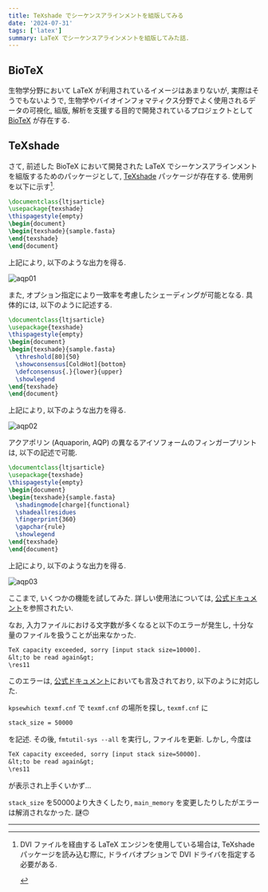 ```yaml
---
title: TeXshade でシーケンスアラインメントを組版してみる
date: '2024-07-31'
tags: ['latex']
summary: LaTeX でシーケンスアラインメントを組版してみた話.
---
```


## BioTeX

生物学分野において LaTeX が利用されているイメージはあまりないが, 実際はそうでもないようで, 生物学やバイオインフォマティクス分野でよく使用されるデータの可視化, 組版, 解析を支援する目的で開発されているプロジェクトとして <a href="https://www.pharmazie.uni-kiel.de/en/pharmceitica/prof-dr-eric-beitz/biotex">BioTeX</a> が存在する. 

## TeXshade

さて, 前述した BioTeX において開発された LaTeX でシーケンスアラインメントを組版するためのパッケージとして, <a href="https://github.com/evolvedmicrobe/texshade?tab=readme-ov-file">TeXshade</a> パッケージが存在する. 
使用例を以下に示す[^1]. 

```latex
\documentclass{ltjsarticle}
\usepackage{texshade}
\thispagestyle{empty}
\begin{document}
\begin{texshade}{sample.fasta}
\end{texshade}
\end{document}
```

上記により, 以下のような出力を得る. 

![aqp01](/static/images/latex/aqp01.png)

また, オプション指定により一致率を考慮したシェーディングが可能となる. 具体的には, 以下のように記述する.

```latex
\documentclass{ltjsarticle}
\usepackage{texshade}
\thispagestyle{empty}
\begin{document}
\begin{texshade}{sample.fasta}
  \threshold[80]{50}
  \showconsensus[ColdHot]{bottom}
  \defconsensus{.}{lower}{upper}
  \showlegend
\end{texshade}
\end{document}
```

上記により, 以下のような出力を得る.

![aqp02](/static/images/latex/aqp02.png)

アクアポリン (Aquaporin, AQP) の異なるアイソフォームのフィンガープリントは, 以下の記述で可能.

```latex
\documentclass{ltjsarticle}
\usepackage{texshade}
\thispagestyle{empty}
\begin{document}
\begin{texshade}{sample.fasta}
  \shadingmode[charge]{functional}
  \shadeallresidues
  \fingerprint{360}
  \gapchar{rule}
  \showlegend
\end{texshade}
\end{document}
```

上記により, 以下のような出力を得る.

![aqp03](/static/images/latex/aqp03.png)

ここまで, いくつかの機能を試してみた. 詳しい使用法については, <a href="https://github.com/evolvedmicrobe/texshade/blob/master/texshade.pdf">公式ドキュメント</a>を参照されたい.

なお, 入力ファイルにおける文字数が多くなると以下のエラーが発生し, 十分な量のファイルを扱うことが出来なかった.

```txt
TeX capacity exceeded, sorry [input stack size=10000].
&lt;to be read again&gt;
\res11
```

このエラーは, <a href="https://github.com/evolvedmicrobe/texshade/blob/master/texshade.pdf">公式ドキュメント</a>においても言及されており, 以下のように対応した.

`kpsewhich texmf.cnf` で `texmf.cnf` の場所を探し, `texmf.cnf` に

```txt
stack_size = 50000
``` 

を記述. その後, `fmtutil-sys --all` を実行し, ファイルを更新. しかし, 今度は

```txt
TeX capacity exceeded, sorry [input stack size=50000].
&lt;to be read again&gt;
\res11
```

が表示され上手くいかず...

`stack_size` を50000より大きくしたり, `main_memory` を変更したりしたがエラーは解消されなかった. 謎🙃

---
[^1]: DVI ファイルを経由する LaTeX エンジンを使用している場合は, TeXshade パッケージを読み込む際に, ドライバオプションで DVI ドライバを指定する必要がある.</p>